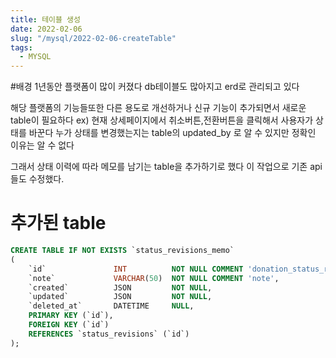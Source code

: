 ```yaml
---
title: 테이블 생성
date: 2022-02-06
slug: "/mysql/2022-02-06-createTable"
tags:
  - MYSQL
---
```


#배경
1년동안 플랫폼이 많이 커졌다
db테이블도 많아지고 erd로 관리되고 있다

해당 플랫폼의 기능들또한 다른 용도로 개선하거나 신규 기능이 추가되면서
새로운 table이 필요하다
ex)
현재 상세페이지에서
취소버튼,전환버튼을 클릭해서 사용자가 상태를 바꾼다
누가 상태를 변경했는지는 table의 updated_by 로 알 수 있지만
정확인 이유는 알 수 없다

그래서 상태 이력에 따라 메모를 남기는 table을 추가하기로 했다
이 작업으로 기존 api들도 수정했다.

# 추가된 table

```sql
CREATE TABLE IF NOT EXISTS `status_revisions_memo`
(
    `id`               INT          NOT NULL COMMENT 'donation_status_revisions_id' ,
    `note`             VARCHAR(50)  NOT NULL COMMENT 'note',
    `created`          JSON         NOT NULL,
    `updated`          JSON         NOT NULL,
    `deleted_at`       DATETIME     NULL,
    PRIMARY KEY (`id`),
    FOREIGN KEY (`id`)
    REFERENCES `status_revisions` (`id`)
);
```

